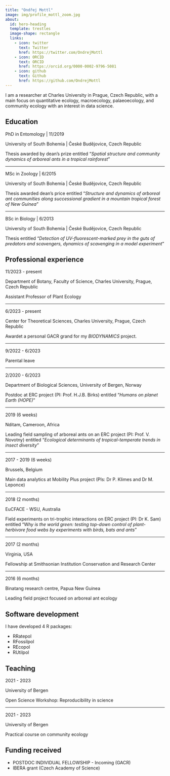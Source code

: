 ```yaml
---
title: "Ondřej Mottl"
image: img/profile_mottl_zoom.jpg
about:
  id: hero-heading
  template: trestles
  image-shape: rectangle
  links:
    - icon: twitter
      text: Twitter
      href: https://twitter.com/OndrejMottl
    - icon: ORCID
      text: ORCID
      href: https://orcid.org/0000-0002-9796-5081
    - icon: github
      text: Github
      href: https://github.com/OndrejMottl
---
```


::: {#hero-heading}

I am a researcher at Charles University in Prague, Czech Republic, with a main focus on quantitative ecology, macroecology, palaeoecology, and community ecology with an interest in data science.

## Education 

PhD in Entomology  | 11/2019

University of South Bohemia | České Budějovice, Czech Republic

Thesis awarded by dean's prize entitled "*Spatial structure and community dynamics of arboreal ants in a tropical rainforest*"

-------------------------------------

MSc in Zoology   | 6/2015

University of South Bohemia | České Budějovice, Czech Republic

Thesis awarded dean's price entitled "*Structure and dynamics of arboreal ant communities along successional gradient in a mountain tropical forest of New Guinea*"

-------------------------------------

BSc in Biology   | 6/2013

University of South Bohemia | České Budějovice, Czech Republic

Thesis entitled "*Detection of UV-fluorescent-marked prey in the guts of predators and scavengers, dynamics of scavenging in a model experiment*"

## Professional experience

11/2023 - present 

Department of Botany, Faculty of Science, Charles University, Prague, Czech Republic

Assistant Professor of Plant Ecology

-------------------------------------

6/2023 - present 

Center for Theoretical Sciences, Charles University, Prague, Czech Republic

Awardet a personal GACR grand for my *BIODYNAMICS* project.

-------------------------------------

9/2022 - 6/2023 

Parental leave

-------------------------------------

2/2020 - 6/2023 

Department of Biological Sciences, University of Bergen, Norway

Postdoc at ERC project (PI: Prof. H.J.B. Birks) entitled "*Humans on planet Earth (HOPE)*"

-------------------------------------

2019 (6 weeks) 

Nditam, Cameroon, Africa

Leading field sampling of arboreal ants on an ERC project (PI: Prof. V. Novotny) entitled "*Ecological determinants of tropical-temperate trends in insect diversity*"

-------------------------------------

2017 - 2019 (6 weeks)	

Brussels, Belgium

Main data analytics at Mobility Plus project (PIs: Dr P. Klimes and Dr M. Leponce)

-------------------------------------

2018 (2 months)

EuCFACE - WSU, Australia

Field experiments on tri-trophic interactions on ERC project (PI: Dr K. Sam) entitled "W*hy is the world green: testing top-down control of plant-herbivore food webs by experiments with birds, bats and ants*"

-------------------------------------

2017 (2 months)

Virginia, USA

Fellowship at Smithsonian Institution Conservation and Research Center

-------------------------------------

2016 (6 months)

Binatang research centre, Papua New Guinea

Leading field project focused on arboreal ant ecology 

## Software development

I have developed 4 R packages:

* RRatepol 
* RFossilpol
* REcopol
* RUtilpol

## Teaching
2021 - 2023	

University of Bergen

Open Science Workshop: Reproducibility in science

-------------------------------------

2021 - 2023

University of Bergen

Practical course on community ecology 

## Funding received	

* POSTDOC INDIVIDUAL FELLOWSHIP - Incoming (GACR) 
* IBERA grant (Czech Academy of Science)  

:::

